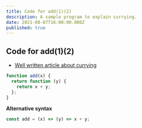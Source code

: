 ```yaml
---
title: Code for add(1)(2)
description: A sample program to explain currying.
date: 2021-08-07T16:00:00.000Z
published: true
---
```


## Code for add(1)(2)

- [Well written article about currying](https://medium.com/@kevincennis/currying-in-javascript-c66080543528)

```js
function add(x) {
  return function (y) {
    return x + y;
  };
}
```

**Alternative syntax**

```js
const add = (x) => (y) => x + y;
```
